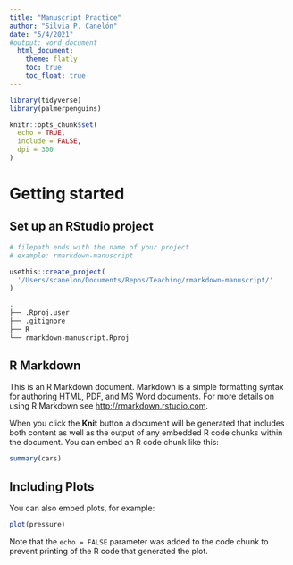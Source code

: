 ```yaml
---
title: "Manuscript Practice"
author: "Silvia P. Canelón"
date: "5/4/2021"
#output: word_document
  html_document:
    theme: flatly
    toc: true
    toc_float: true
---
```


```r
library(tidyverse)
library(palmerpenguins)

knitr::opts_chunk$set(
  echo = TRUE,
  include = FALSE,
  dpi = 300
)
```

# Getting started

## Set up an RStudio project

```r
# filepath ends with the name of your project
# example: rmarkdown-manuscript

usethis::create_project(
  '/Users/scanelon/Documents/Repos/Teaching/rmarkdown-manuscript/'
)
```

```bash
.
├── .Rproj.user
├── .gitignore
├── R
└── rmarkdown-manuscript.Rproj
```



## R Markdown

This is an R Markdown document. Markdown is a simple formatting syntax for authoring HTML, PDF, and MS Word documents. For more details on using R Markdown see <http://rmarkdown.rstudio.com>.

When you click the **Knit** button a document will be generated that includes both content as well as the output of any embedded R code chunks within the document. You can embed an R code chunk like this:

```r
summary(cars)
```

## Including Plots

You can also embed plots, for example:

```r
plot(pressure)
```

Note that the `echo = FALSE` parameter was added to the code chunk to prevent printing of the R code that generated the plot.
